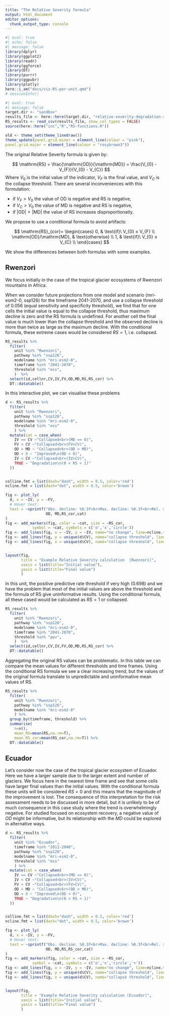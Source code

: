 ```yaml
---
title: "The Relative Severity formula"
output: html_document
editor_options: 
  chunk_output_type: console
---
```



```r
#| eval: true
#| echo: false
#| message: false
library(dplyr)
library(ggplot2)
library(readr)
library(ggforce)
library(DT)
library(purrr)
library(ggpubr)
library(plotly)
here::i_am("docs/viz-RS-per-unit.qmd")
# sessionInfo()

```

```r
#| eval: true
#| message: false
target.dir <- "sandbox"
results_file <- here::here(target.dir, "relative-severity-degradation-suitability-all-tropical-glaciers.csv")
RS_results <- read_csv(results_file, show_col_types = FALSE)
source(here::here("inc","R","RS-functions.R"))
```

```r

old <- theme_set(theme_linedraw())
theme_update(panel.grid.minor = element_line(colour = "pink"),
panel.grid.major = element_line(colour = "rosybrown3"))

```

The original Relative Severity formula is given by:

$$
\mathrm{RS} =
    \frac{\mathrm{OD}}{\mathrm{MD}} =
    \frac{V_{0} - V_{F}}{V_{0} - V_{C}}
$$
Where $V_{0}$ is the initial value of the indicator, $V_{F}$ is the final value, and $V_{C}$ is the collapse threshold. There are several inconveniences with this formulation:

- if $V_{F}>V_{0}$ the value of $\mathrm{OD}$ is negative and $\mathrm{RS}$ is negative,
- if $V_{C}>V_{0}$ the value of $\mathrm{MD}$ is negative and $\mathrm{RS}$ is negative,
- if $|\mathrm{OD}| > |\mathrm{MD}|$ the value of $\mathrm{RS}$ increases disproportionatly.

We propose to use a conditional formula to avoid artifacts:

$$
\mathrm{RS}_{cor}=
    \begin{cases}
      0, & \text{if}\ V_{0} ≤ V_{F} \\
      \mathrm{OD}/\mathrm{MD}, & \text{otherwise} \\
      1, & \text{if}\ V_{0} ≤ V_{C} \\
    \end{cases}
$$

We show the differences between both formulas with some examples.

## Rwenzori

We focus initially in the case of the tropical glacier ecosystems of Rwenzori mountains in Africa. 

When we consider future projections from one model and scenario (mri-esm2-0, ssp126) for the timeframe 2041-2070, and use a collapse threshold of 0.056 (equal sensitivity and specificity threshold), we find that for one cells the initial value is equal to the collapse threshold, thus maximum decline is zero and the RS formula is undefined. For another cell the final value is much lower than the collapse threshold and the observed decline is more than twice as large as the maximum decline. With the conditional formula, these extreme cases would be considered $RS=1$, i.e. collapsed.


```r
RS_results %>% 
  filter(
    unit %in% "Rwenzori",
    pathway %in% "ssp126",
    modelname %in% "mri-esm2-0",
    timeframe %in% "2041-2070",
    threshold %in% "ess",
    )  %>% 
  select(id,cellnr,CV,IV,FV,OD,MD,RS,RS_cor) %>%
  DT::datatable()

```

In this interactive plot, we can visualise these problems 
```r

d <- RS_results %>% 
  filter(
    unit %in% "Rwenzori",
    pathway %in% "ssp126",
    modelname %in% "mri-esm2-0",
    threshold %in% "ess"
    ) %>%
  mutate(cat = case_when(
    IV == CV ~"Collapsed<br>(MD == 0)",
    FV < CV ~"Collapsed<br>(FV>CV)",
    OD > MD ~ "Collapsed<br>(OD > MD)",
    OD < 0 ~ "Improved\n(OD < 0)",
    IV < CV ~"Collapsed<br>(IV>CV)",
    TRUE ~ "Degradation\n(0 < RS < 1)"
  ))


colline.fmt = list(dash="dash", width = 0.5, color='red')
ncline.fmt = list(dash="dot", width = 0.5, color='brown')

fig <- plot_ly(
  d, x = ~IV, y = ~FV,
  # Hover text:
  text = ~sprintf("Obs. decline: %0.3f<br>Max. decline: %0.3f<br>Rel. severity: %0.3f<br>%s", 
                  OD, MD,RS_cor,cat)
)
fig <- add_markers(fig, color = ~cat, size = ~RS_cor,
            symbol = ~cat, symbols = c('o','x','circle')) 
fig <- add_lines(fig, x = ~IV, y = ~IV, name="no change", line=ncline.fmt)
fig <- add_lines(fig, y = unique(d$CV), name="collapse threshold", line=colline.fmt)
fig <- add_lines(fig, x = unique(d$CV), name="collapse threshold", line=colline.fmt)


layout(fig,
       title = "Example Relative Severity calculation  (Rwenzori)",
       xaxis = list(title="Initial value"),
       yaxis = list(title="Final value")
       )
```


In this unit, the positive predictive rate threshold if very high (0.698) and we have the problem that most of the initial values are above the threshold and the formula of RS give uninformative results. Using the conditional formula, all these cased would be calculated as $RS=1$ or collapsed.


```r
RS_results %>% 
  filter(
    unit %in% "Rwenzori",
    pathway %in% "ssp126",
    modelname %in% "mri-esm2-0",
    timeframe %in% "2041-2070",
    threshold %in% "ppv",
    )  %>% 
  select(id,cellnr,CV,IV,FV,OD,MD,RS,RS_cor) %>%
  DT::datatable()

```

Aggregating the original RS values can be problematic. In this table we can compare the mean values for different thresholds and time frames. Using the conditional RS formula we see a clear increasing trend, but the values of the original formula translate to unpredictable and uninformative mean values of RS.

```r
RS_results %>% 
  filter(
    unit %in% "Rwenzori",
    pathway %in% "ssp126",
    modelname %in% "mri-esm2-0"
    ) %>% 
  group_by(timeframe, threshold) %>% 
  summarise(
    n=n(),
    mean_RS=mean(RS,na.rm=T),
    mean_RS_cor=mean(RS_cor,na.rm=T)) %>% 
  DT::datatable()

```

## Ecuador

Let's consider now the case of the tropical glacier ecosystem of Ecuador. Here we have a larger sample due to the larger extent and number of glaciers. We focus here in the nearest time frame and see that some cells have larger final values than the initial values. With the conditional formula these units will be considered $RS=0$ and this means that the magnitude of the improvement is lost. The consequence of this interpretation for the risk assessment needs to be discussed in more detail, but it is unlikely to be of much consequence in this case study where the trend is overwhelmingly negative. For studied focused on ecosystem recovery, a negative value of $OD$ might be informative, but its relationship with the $MD$ could be explored in alternative ways.

```r

d <- RS_results %>% 
  filter(
    unit %in% "Ecuador",
    timeframe %in% "2011-2040",
    pathway %in% "ssp126",
    modelname %in% "mri-esm2-0",
    threshold %in% "ess"
    ) %>%
  mutate(cat = case_when(
    IV == CV ~"Collapsed<br>(MD == 0)",
    IV < CV ~"Collapsed<br>(IV>CV)",
    FV < CV ~"Collapsed<br>(FV>CV)",
    OD > MD ~ "Collapsed<br>(OD > MD)",
    OD < 0 ~ "Improved\n(OD < 0)",
    TRUE ~ "Degradation\n(0 < RS < 1)"
  ))


colline.fmt = list(dash="dash", width = 0.5, color='red')
ncline.fmt = list(dash="dot", width = 0.5, color='brown')

fig <- plot_ly(
  d, x = ~IV, y = ~FV,
  # Hover text:
  text = ~sprintf("Obs. decline: %0.3f<br>Max. decline: %0.3f<br>Rel. severity: %0.3f<br>Rel. sev. (cond): %0.3f<br>%s", 
                  OD, MD,RS,RS_cor,cat)
)
fig <- add_markers(fig, color = ~cat, size = ~RS_cor,
            symbol = ~cat, symbols = c('o','x','circle','+')) 
fig <- add_lines(fig, x = ~IV, y = ~IV, name="no change", line=ncline.fmt)
fig <- add_lines(fig, y = unique(d$CV), name="collapse threshold", line=colline.fmt)
fig <- add_lines(fig, x = unique(d$CV), name="collapse threshold", line=colline.fmt)


layout(fig,
       title = "Example Relative Severity calculation (Ecuador)",
       xaxis = list(title="Initial value"),
       yaxis = list(title="Final value")
       )
```

